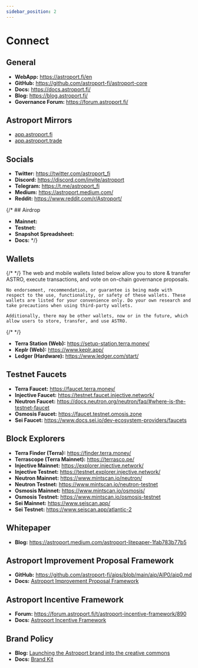 ```yaml
---
sidebar_position: 2
---
```



# Connect

## General
- **WebApp:** https://astroport.fi/en
- **GitHub:** https://github.com/astroport-fi/astroport-core
- **Docs:** https://docs.astroport.fi/
- **Blog:** https://blog.astroport.fi/
- **Governance Forum:** https://forum.astroport.fi/

## Astroport Mirrors
- [app.astroport.fi](https://app.astroport.fi/swap)
- [app.astroport.trade](https://app.astroport.trade/swap)

## Socials
- **Twitter:** https://twitter.com/astroport_fi
- **Discord:** https://discord.com/invite/astroport
- **Telegram:** https://t.me/astroport_fi
- **Medium:** https://astroport.medium.com/
- **Reddit:** https://www.reddit.com/r/Astroport/

{/* ## Airdrop 
- **Mainnet:** 
- **Testnet:** 
- **Snapshot Spreadsheet:** 
- **Docs:**  */}

## Wallets

{/* <Admonition type="info" title="NOTE"> */}
    The web and mobile wallets listed below allow you to store & transfer ASTRO, execute transactions, and vote on on-chain governance proposals. 

    No endorsement, recommendation, or guarantee is being made with respect to the use, functionality, or safety of these wallets. These wallets are listed for your convenience only. Do your own research and take precautions when using third-party wallets. 

    Additionally, there may be other wallets, now or in the future, which allow users to store, transfer, and use ASTRO.
{/* </Admonition> */}

- **Terra Station (Web):** https://setup-station.terra.money/
- **Keplr (Web):** https://www.keplr.app/
- **Ledger (Hardware):** https://www.ledger.com/start/

## Testnet Faucets
- **Terra Faucet:** https://faucet.terra.money/
- **Injective Faucet:** https://testnet.faucet.injective.network/
- **Neutron Faucet:** https://docs.neutron.org/neutron/faq/#where-is-the-testnet-faucet
- **Osmosis Faucet:** https://faucet.testnet.omosis.zone
- **Sei Faucet:** https://www.docs.sei.io/dev-ecosystem-providers/faucets


## Block Explorers
- **Terra Finder (Terra):** https://finder.terra.money/
- **Terrascope (Terra Mainnet):** https://terrasco.pe/
- **Injective Mainnet:** https://explorer.injective.network/
- **Injective Testnet:**  https://testnet.explorer.injective.network/
- **Neutron Mainnet:** https://www.mintscan.io/neutron/
- **Neutron Testnet:** https://www.mintscan.io/neutron-testnet
- **Osmosis Mainnet:** https://www.mintscan.io/osmosis/
- **Osmosis Testnet:** https://www.mintscan.io/osmosis-testnet
- **Sei Mainnet:** https://www.seiscan.app/
- **Sei Testnet:** https://www.seiscan.app/atlantic-2

## Whitepaper
- **Blog:** https://astroport.medium.com/astroport-litepaper-1fab783b77b5

## Astroport Improvement Proposal Framework
- **GitHub:** https://github.com/astroport-fi/aips/blob/main/aip/AIP0/aip0.md
- **Docs:** [Astroport Improvement Proposal Framework](../govern/astroport-improvement-proposal-framework)

## Astroport Incentive Framework
- **Forum:** https://forum.astroport.fi/t/astroport-incentive-framework/890
- **Docs:** [Astroport Incentive Framework](../govern/astroport-incentive-framework)

## Brand Policy
- **Blog:** [Launching the Astroport brand into the creative commons](https://astroport.medium.com/launching-the-astroport-brand-into-the-creative-commons-9a369953ee29)
- **Docs:** [Brand Kit](./brand-kit)